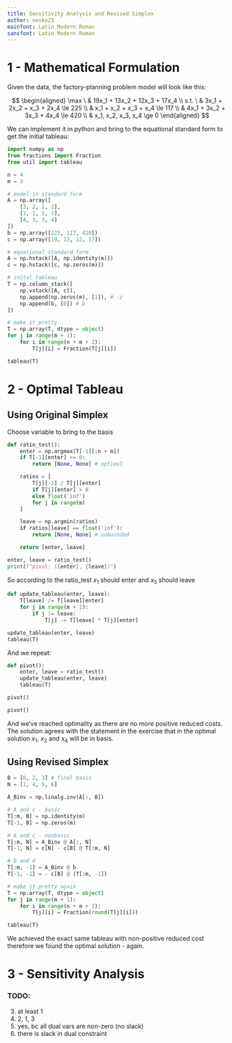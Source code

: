 ```yaml
---
title: Sensitivity Analysis and Revised Simplex
author: nesko25
mainfont: Latin Modern Roman
sansfont: Latin Modern Roman
---
```


# 1 - Mathematical Formulation

Given the data, the factory-planning problem model will look like this:

$$
\begin{aligned}
\max \  & 19x_1 + 13x_2 + 12x_3 + 17x_4 \\
s.t. \ & 3x_1 + 2x_2 + x_3 + 2x_4 \le 225 \\
& x_1 + x_2 + x_3 + x_4 \le 117 \\
& 4x_1 + 3x_2 + 3x_3 + 4x_4 \le 420 \\
& x_1, x_2, x_3, x_4 \ge 0
\end{aligned}
$$

We can implement it in python and bring to the equational 
standard form to get the initial tableau:

```python
import numpy as np
from fractions import Fraction
from util import tableau

n = 4
m = 3

# model in standard form
A = np.array([
    [3, 2, 1, 2],
    [1, 1, 1, 1],
    [4, 3, 3, 4]
])
b = np.array([225, 117, 420])
c = np.array([19, 13, 12, 17])

# equational standard form
A = np.hstack([A, np.identity(m)])
c = np.hstack([c, np.zeros(m)])

# inital tableau
T = np.column_stack([
    np.vstack([A, c]),
    np.append(np.zeros(m), [1]), # -z
    np.append(b, [0]) # b
])

# make it pretty
T = np.array(T, dtype = object)
for j in range(m + 1):
    for i in range(n + m + 2):
        T[j][i] = Fraction(T[j][i])

tableau(T)
```

\newpage

# 2 - Optimal Tableau

## Using Original Simplex

Choose variable to bring to the basis

```python
def ratio_test():
    enter = np.argmax(T[-1][:n + m])
    if T[-1][enter] <= 0:
        return [None, None] # optimal

    ratios = [
        T[j][-1] / T[j][enter]
        if T[j][enter] > 0
        else float('inf')
        for j in range(m)
    ]

    leave = np.argmin(ratios)
    if ratios[leave] == float('inf'):
        return [None, None] # unbounded

    return [enter, leave]

enter, leave = ratio_test()
print(f"pivot: ({enter}, {leave})")
```

So according to the ratio_test $x_1$ should enter 
and $x_5$ should leave

```python
def update_tableau(enter, leave):
    T[leave] /= T[leave][enter]
    for j in range(m + 1):
        if j != leave:
            T[j] -= T[leave] * T[j][enter]

update_tableau(enter, leave)
tableau(T)
```

And we repeat:

```python
def pivot():
    enter, leave = ratio_test()
    update_tableau(enter, leave)
    tableau(T)

pivot()
```

```python
pivot()
```

And we've reached optimality as there are no more positive reduced costs. 
The solution agrees with the statement in the exercise that in the optimal 
solution $x_1$, $x_3$ and $x_4$ will be in basis.

## Using Revised Simplex

```python
B = [0, 2, 3] # final basis
N = [1, 4, 5, 6]

A_Binv = np.linalg.inv(A[:, B])

# A and c - basic
T[:m, B] = np.identity(m)
T[-1, B] = np.zeros(m)

# A and c - nonbasic
T[:m, N] = A_Binv @ A[:, N]
T[-1, N] = c[N] - c[B] @ T[:m, N]

# b and d
T[:m, -1] = A_Binv @ b
T[-1, -1] = - c[B] @ (T[:m, -1])

# make it pretty again
T = np.array(T, dtype = object)
for j in range(m + 1):
    for i in range(n + m + 2):
        T[j][i] = Fraction(round(T[j][i]))

tableau(T)
```

We achieved the exact same tableau with non-positive reduced cost 
therefore we found the optimal solution - again.

\newpage

# 3 - Sensitivity Analysis

### TODO:

3) at least 1
4) 2, 1, 3
5) yes, bc all dual vars are non-zero (no slack)
6) there is slack in dual constraint